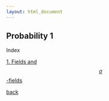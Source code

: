 ```yaml
---
layout: html_document
---
```



## Probability 1

Index

[1. Fields and $$\sigma$$-fields](./prob1/1_1.html)


[back](./)
